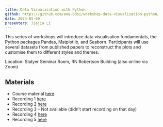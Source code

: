 ```yaml
---
title: Data Visualisation with Python
github: https://github.com/anu-bdsi/workshop-data-visualisation-python/tree/main
date: 2024-05-09
presenters: Jiajia Li
---
```


This series of workshops will introduce data visualisation fundamentals, the Python packages Pandas, Matplotlib, and Seaborn. Participants will use several datasets from published papers to reconstruct the plots and customise them to different styles and themes.

Location: Slatyer Seminar Room, RN Robertson Building (also online via Zoom)

## Materials

- Course material [here](https://github.com/anu-bdsi/workshop-data-visualisation-python/tree/main)
- Recording 1 [here](https://bdsi.anu.edu.au/training-courses/20240509_python_data_visualisation1.mp4)
- Recording 2 [here](https://bdsi.anu.edu.au/training-courses/20240510_python_data_visualisation2.mp4) 
- Recording 3 – Not available (didn’t start recording on that day)
- Recording 4 [here](https://bdsi.anu.edu.au/training-courses/20240517_python_data_visualisation4.mp4)
- Recording 5 [here](https://bdsi.anu.edu.au/training-courses/20240523_python_data_visualisation5.mp4)

